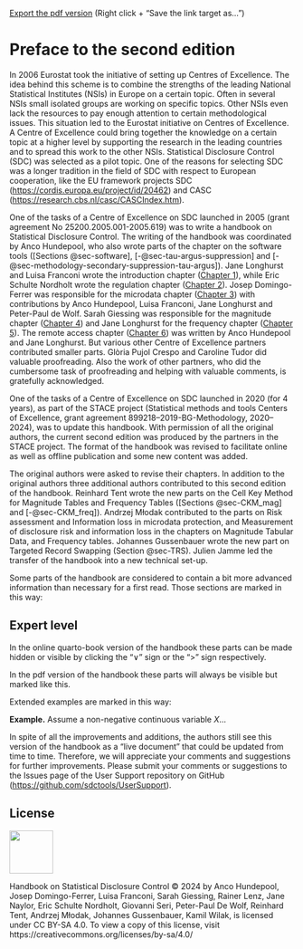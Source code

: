::: {.content-visible when-format="html"}

::: {.callout-tip appearance="simple"}
<a href="https://github.com/julienjamme/handbook_sdc_from_doc_to_md/blob/gh-pages/Handbook-on-Statistical-Disclosure-Control.pdf" download target="_blank">Export the pdf version</a> (Right click + "Save the link target as...")
:::

:::


# Preface to the second edition {.unnumbered}

In 2006 Eurostat took the initiative of setting up Centres of Excellence. The idea behind this scheme is to combine the strengths of the leading National Statistical Institutes (NSIs) in Europe on a certain topic. Often in several NSIs small isolated groups are working on specific topics. Other NSIs even lack the resources to pay enough attention to certain methodological issues. This situation led to the Eurostat initiative on Centres of Excellence. A Centre of Excellence could bring together the knowledge on a certain topic at a higher level by supporting the research in the leading countries and to spread this work to the other NSIs. Statistical Disclosure Control (SDC) was selected as a pilot topic. One of the reasons for selecting SDC was a longer tradition in the field of SDC with respect to European cooperation, like the EU framework projects SDC ([[https://cordis.europa.eu/project/id/20462]{.underline}](https://cordis.europa.eu/project/id/20462)) and CASC ([[https://research.cbs.nl/casc/CASCIndex.htm]{.underline}](https://research.cbs.nl/casc/CASCIndex.htm)).

One of the tasks of a Centre of Excellence on SDC launched in 2005 (grant agreement No 25200.2005.001-2005.619) was to write a handbook on Statistical Disclosure Control. The writing of the handbook was coordinated by Anco Hundepool, who also wrote parts of the chapter on the software tools ([Sections @sec-software], [-@sec-tau-argus-suppression] and [-@sec-methodology-secondary-suppression-tau-argus]). Jane Longhurst and Luisa Franconi wrote the introduction chapter ([Chapter 1](01-Introduction.html)), while Eric Schulte Nordholt wrote the regulation chapter ([Chapter 2](02-regulations.html)). Josep Domingo-Ferrer was responsible for the microdata chapter ([Chapter 3](03-microdata.html)) with contributions by Anco Hundepool, Luisa Franconi, Jane Longhurst and Peter-Paul de Wolf. Sarah Giessing was responsible for the magnitude chapter ([Chapter 4](04-magnitude-tabular-data.html)) and Jane Longhurst for the frequency chapter ([Chapter 5](05-frequency-tables.html)). The remote access chapter ([Chapter 6](06-remote-access-issues.html)) was written by Anco Hundepool and Jane Longhurst. But various other Centre of Excellence partners contributed smaller parts. Glòria Pujol Crespo and Caroline Tudor did valuable proofreading. Also the work of other partners, who did the cumbersome task of proofreading and helping with valuable comments, is gratefully acknowledged.

One of the tasks of a Centre of Excellence on SDC launched in 2020 (for 4 years), as part of the STACE project (Statistical methods and tools Centers of Excellence, grant agreement 899218–2019-BG-Methodology, 2020–2024), was to update this handbook. With permission of all the original authors, the current second edition was produced by the partners in the STACE project. The format of the handbook was revised to facilitate online as well as offline publication and some new content was added.

The original authors were asked to revise their chapters. In addition to the original authors three additional authors contributed to this second edition of the handbook. Reinhard Tent wrote the new parts on the Cell Key Method for Magnitude Tables and Frequency Tables ([Sections @sec-CKM_mag] and [-@sec-CKM_freq]). Andrzej Młodak contributed to the parts on Risk assessment and Information loss in microdata protection, and Measurement of disclosure risk and information loss in the chapters on Magnitude Tabular Data, and Frequency tables. Johannes Gussenbauer wrote the new part on Targeted Record Swapping (Section @sec-TRS). Julien Jamme led the transfer of the handbook into a new technical set-up.

Some parts of the handbook are considered to contain a bit more advanced information than necessary for a first read. Those sections are marked in this way:

:::{.callout-warning collapse=false}
## Expert level
In the online quarto-book version of the handbook these parts can be made hidden or visible by clicking the "$\vee$" sign or the "$>$" sign respectively.

In the pdf version of the handbook these parts will always be visible but marked like this.
:::

Extended examples are marked in this way:

:::{.callout-note appearance="simple"}
**Example.** Assume a non-negative continuous variable $X$...
:::

In spite of all the improvements and additions, the authors still see this version of the handbook as a “live document” that could be updated from time to time. Therefore, we will appreciate your comments and suggestions for further improvements. Please submit your comments or suggestions to the Issues page of the User Support repository on GitHub ([[https://github.com/sdctools/UserSupport]{.underline}](https://github.com/sdcTools/UserSupport)).

## License {.unnumbered .unlisted}
![](Images/media/by-sa.png){width="0.8in"}

Handbook on Statistical Disclosure Control © 2024 by Anco Hundepool, Josep Domingo-Ferrer, Luisa Franconi, Sarah Giessing, Rainer Lenz, Jane Naylor, Eric Schulte Nordholt, Giovanni Seri, Peter-Paul De Wolf, Reinhard Tent, Andrzej Młodak, Johannes Gussenbauer, Kamil Wilak, is licensed under CC BY-SA 4.0. To view a copy of this license, visit https://creativecommons.org/licenses/by-sa/4.0/


